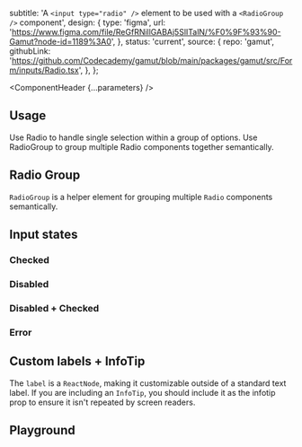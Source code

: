 


  subtitle: 'A `<input type="radio" />` element to be used with a `<RadioGroup />` component',
  design: {
    type: 'figma',
    url: 'https://www.figma.com/file/ReGfRNillGABAj5SlITalN/%F0%9F%93%90-Gamut?node-id=1189%3A0',
  },
  status: 'current',
  source: {
    repo: 'gamut',
    githubLink:
      'https://github.com/Codecademy/gamut/blob/main/packages/gamut/src/Form/inputs/Radio.tsx',
  },
};

<Meta of={RadioStories} />

<ComponentHeader {...parameters} />

## Usage

Use Radio to handle single selection within a group of options. Use RadioGroup to group multiple Radio components together semantically.

## Radio Group

`RadioGroup` is a helper element for grouping multiple `Radio` components semantically.

<Canvas of={RadioStories.RadioGroupComponent} />

## Input states

### Checked

<Canvas of={RadioStories.Checked} />

### Disabled

<Canvas of={RadioStories.Disabled} />

### Disabled + Checked

<Canvas of={RadioStories.DisabledChecked} />

### Error

<Canvas of={RadioStories.Error} />

## Custom labels + InfoTip

The `label` is a `ReactNode`, making it customizable outside of a standard text label. If you are including an <LinkTo id="Molecules/Tips/InfoTip">`InfoTip`</LinkTo>, you should include it as the infotip prop to ensure it isn't repeated by screen readers.

<Canvas of={RadioStories.CustomLabel} />

## Playground

<Canvas sourceState="shown" of={RadioStories.Default} />

<Controls />
